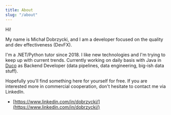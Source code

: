 ```yaml
---
title: About
slug: "/about"
---
```


Hi!

My name is Michał Dobrzycki, and I am a developer focused on the quality and  dev effectiveness (DevFX).

I'm a .NET/Python tutor since 2018. I like new technologies and I'm trying to keep up with current trends.
Currently working on daily basis with Java in [Duco](https://du.co/) as Backend Developer (data pipelines, data engineering, big-ish data stuff).

Hopefully you'll find something here for yourself for free.
If you are interested more in commercial cooperation, don't hesitate to contact me via LinkedIn.

- [https://www.linkedin.com/in/dobrzycki/](https://www.linkedin.com/in/dobrzycki/)
